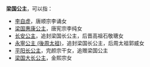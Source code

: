 '''梁国公主'''，可以指：
*[[李自虚|李自虚]]，唐顺宗李诵女
*[[梁国惠康公主|梁国惠康公主]]，唐宪宗李纯女
*[[长安公主|长安公主]]，追封梁国长公主，后晋高祖石敬瑭女
*[[永寧公主_(後周太祖)|永寧公主 (後周太祖)]]，追封梁国长公主，后周太祖郭威女
*[[平阳长公主|平阳长公主]]，完颜宗干女，追赠梁国公主
*[[梁国大长公主|梁国大长公主]]，金熙宗女

{{Disambig|cat=公主封号消歧义}}